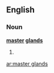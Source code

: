 ==English==

===Noun===
'''[[master]] [[glands]]'''

# {{plural of|[[master gland]]}}

[[ar:master glands]]